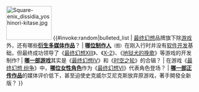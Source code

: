 [[File:Square-enix_dissidia_yoshinori-kitase.jpg|120x90px]]
{{#invoke:random|bulleted_list
| [[最终幻想系列|最终幻想]]品牌旗下除[[最终幻想系列游戏列表|游戏]]外，还有哪些'''[[最终幻想系列作品列表|衍生多媒体作品]]'''？
| '''[[北濑佳范|哪位制作人]]'''<small>（图）</small>在刚入行时并没有[[软件开发|软件开发]]基础，但最终成功领导了《[[最终幻想XIII|最终幻想XIII]]》、《[[最终幻想X-2|X-2]]》、《[[地狱犬的挽歌_-最终幻想VII-|地狱犬的挽歌]]》等游戏的开发制作?
| '''[[最终幻想编年史|哪一部游戏]]'''其实是《[[太空戰士IV|最终幻想IV]]》和《[[时空之轮|时空之轮]]》的合辑？
| 在游戏《[[最终幻想_纷争|最终幻想 纷争]]》中，'''[[蒂娜·布蘭佛德|哪位女性角色]]'''作为《[[最终幻想VI|最终幻想VI]]》代表角色登场？
| '''[[最终幻想XIV|哪一部正传作品]]'''的媒体评价低下，甚至迫使史克威尔艾尼克斯放弃原游戏，著手開發全新版？
}}